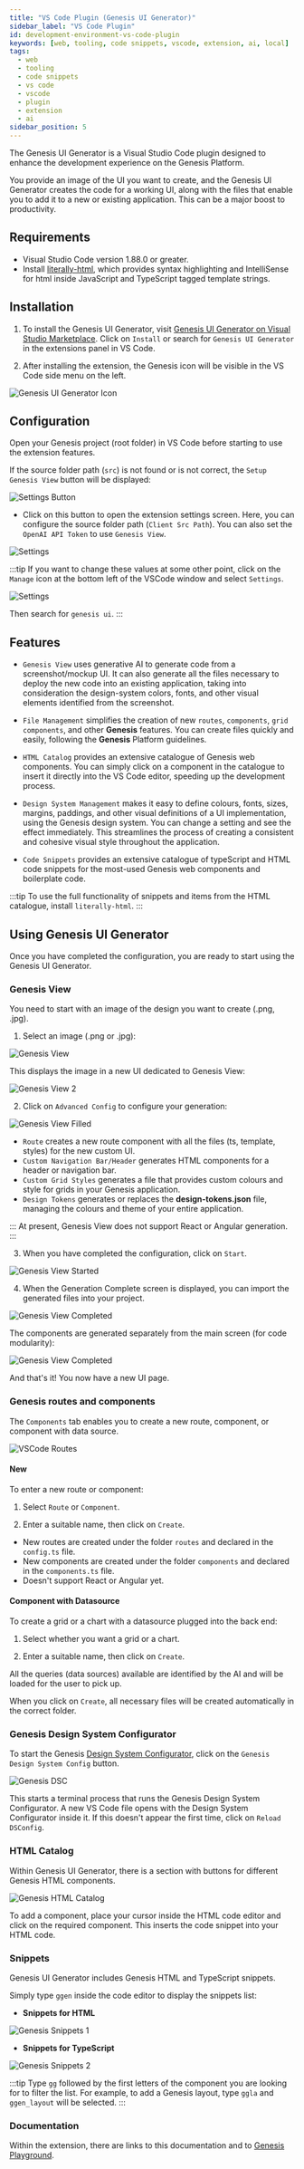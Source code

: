 ```yaml
---
title: "VS Code Plugin (Genesis UI Generator)"
sidebar_label: "VS Code Plugin"
id: development-environment-vs-code-plugin
keywords: [web, tooling, code snippets, vscode, extension, ai, local]
tags:
  - web
  - tooling
  - code snippets
  - vs code
  - vscode
  - plugin
  - extension
  - ai
sidebar_position: 5
---
```


The Genesis UI Generator is a Visual Studio Code plugin designed to enhance the development experience on the Genesis Platform.

You provide an image of the UI you want to create, and the Genesis UI Generator creates the code for a working UI, along with the files that enable you to add it to a new or existing application. This can be a major boost to productivity.

## Requirements

- Visual Studio Code version 1.88.0 or greater.
- Install [literally-html](https://marketplace.visualstudio.com/items?itemName=webreflection.literally-html), which provides syntax highlighting and IntelliSense for html inside JavaScript and TypeScript tagged template strings.

## Installation

1. To install the Genesis UI Generator, visit [Genesis UI Generator on Visual Studio Marketplace](https://marketplace.visualstudio.com/items?itemName=GenesisGlobal.genesis-ui-generator). Click on `Install` or search for `Genesis UI Generator` in the extensions panel in VS Code.

2. After installing the extension, the Genesis icon will be visible in the VS Code side menu on the left.

![Genesis UI Generator Icon](/img/vscode-extension/icon-extension.png)

## Configuration

Open your Genesis project (root folder) in VS Code before starting to use the extension features.

If the source folder path (`src`) is not found or is not correct, the `Setup Genesis View` button will be displayed:

![Settings Button](/img/vscode-extension/setup-genesis-view-correct.png)

- Click on this button to open the extension settings screen. Here, you can configure the source folder path (`Client Src Path`). You can also set the `OpenAI API Token` to use `Genesis View`.

![Settings](/img/vscode-extension/settings.png)

:::tip
If you want to change these values at some other point, click on the `Manage` icon at the bottom left of the VSCode window and select `Settings`.

![Settings](/img/vscode-extension/manage-icon.png)

Then search for `genesis ui`.
:::

## Features

- `Genesis View` uses generative AI to generate code from a screenshot/mockup UI. It can also generate all the files necessary to deploy the new code into an existing application, taking into consideration the design-system colors, fonts, and other visual elements identified from the screenshot.

- `File Management` simplifies the creation of new `routes`, `components`, `grid components`, and other **Genesis** features. You can create files quickly and easily, following the **Genesis** Platform guidelines.

- `HTML Catalog` provides an extensive catalogue of Genesis web components. You can simply click on a component in the catalogue to insert it directly into the VS Code editor, speeding up the development process.

- `Design System Management` makes it easy to define colours, fonts, sizes, margins, paddings, and other visual definitions of a UI implementation, using the Genesis design system. You can change a setting and see the effect immediately. This streamlines the process of creating a consistent and cohesive visual style throughout the application.

- `Code Snippets` provides an extensive catalogue of typeScript and HTML code snippets for the most-used Genesis web components and boilerplate code.

:::tip
To use the full functionality of snippets and items from the HTML catalogue, install `literally-html`.
:::

## Using Genesis UI Generator

Once you have completed the configuration, you are ready to start using the Genesis UI Generator.

### Genesis View

You need to start with an image of the design you want to create (.png, .jpg).

1. Select an image (.png or .jpg):

![Genesis View](/img/vscode-extension/genesis-view-1.png)

This displays the image in a new UI dedicated to Genesis View:

![Genesis View 2](/img/vscode-extension/genesis-view-2.png)

2. Click on `Advanced Config` to configure your generation:

![Genesis View Filled](/img/vscode-extension/genesis-view-filled.png)

- `Route` creates a new route component with all the files (ts, template, styles) for the new custom UI.
- `Custom Navigation Bar/Header` generates HTML components for a header or navigation bar.
- `Custom Grid Styles` generates a file that provides custom colours and style for grids in your Genesis application.
- `Design Tokens` generates or replaces the **design-tokens.json** file, managing the colours and theme of your entire application.

::: 
At present, Genesis View does not support React or Angular generation.
:::

3. When you have completed the configuration, click on `Start`.

![Genesis View Started](/img/vscode-extension/genesis-view-started.png)

4. When the Generation Complete screen is displayed, you can import the generated files into your project.

![Genesis View Completed](/img/vscode-extension/genesis-view-completed.png)

The components are generated separately from the main screen (for code modularity):

![Genesis View Completed](/img/vscode-extension/files-generation.png)

And that's it! You now have a new UI page.

### Genesis routes and components

The `Components` tab enables you to create a new route, component, or component with data source.

![VSCode Routes](/img/vscode-extension/vscode-routes.png)

#### New

To enter a new route or component:

1. Select `Route` or `Component`.

2. Enter a suitable name, then click on `Create`.

- New routes are created under the folder `routes` and declared in the `config.ts` file.
- New components are created under the folder `components` and declared in the `components.ts` file.
- Doesn't support React or Angular yet.

#### Component with Datasource

To create a grid or a chart with a datasource plugged into the back end:

1. Select whether you want a grid or a chart.

2. Enter a suitable name, then click on `Create`.

All the queries (data sources) available are identified by the AI and will be loaded for the user to pick up.

When you click on `Create`, all necessary files will be created automatically in the correct folder.

### Genesis Design System Configurator

To start the Genesis [Design System Configurator](../../../web/design-systems/preview/), click on the `Genesis Design System Config` button.

![Genesis DSC](/img/vscode-extension/new-documentation-image.png)

This starts a terminal process that runs the Genesis Design System Configurator. A new VS Code file opens with the Design System Configurator inside it. If this doesn't appear the first time, click on `Reload DSConfig`.

### HTML Catalog

Within Genesis UI Generator, there is a section with buttons for different Genesis HTML components.

![Genesis HTML Catalog](/img/vscode-extension/ui-components.png)

To add a component, place your cursor inside the HTML code editor and click on the required component. This inserts the code snippet into your HTML code.

### Snippets

Genesis UI Generator includes Genesis HTML and TypeScript snippets.

Simply type `ggen` inside the code editor to display the snippets list:

- **Snippets for HTML**

![Genesis Snippets 1](/img/vscode-extension/snippets-1.png)

- **Snippets for TypeScript**

![Genesis Snippets 2](/img/vscode-extension/snippets-2.png)

:::tip
Type `gg` followed by the first letters of the component you are looking for to filter the list. For example, to add a Genesis layout, type `ggla` and `ggen_layout` will be selected.
:::

### Documentation

Within the extension, there are links to this documentation and to [Genesis Playground](https://playground.demo.genesis.global/).
